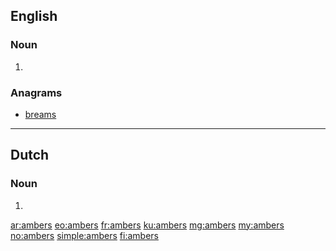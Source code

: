 ==English==

===Noun===
{{head|en|noun plural form}}

# {{plural of|amber|lang=en}}

===Anagrams===
* [[breams#English|breams]]

----

==Dutch==

===Noun===
{{head|nl|noun plural form}}

# {{nl-noun form of|pl|amber}}

[[ar:ambers]]
[[eo:ambers]]
[[fr:ambers]]
[[ku:ambers]]
[[mg:ambers]]
[[my:ambers]]
[[no:ambers]]
[[simple:ambers]]
[[fi:ambers]]